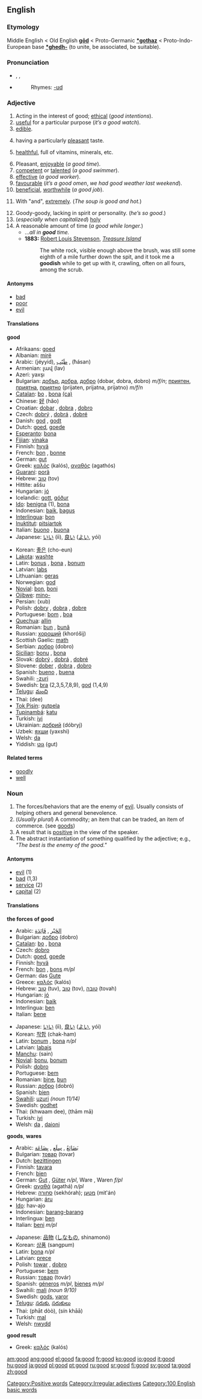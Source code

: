==English==

{{rank|after|first|down|98|good|never|shall|most}}

===Etymology===
Middle English < Old English '''[[god|gōd]]''' < Proto-Germanic '''[[*gothaz]]''' < Proto-Indo-European base '''[[*ghedh-]]''' (to unite, be associated, be suitable).

===Pronunciation===
*{{AHD|go͝od}}, {{IPA|/ɡʊd/}}, {{SAMPA|/gUd/}}
*{{audio|en-us-good.ogg|Audio (US)}}
*:Rhymes: [[Rhymes:English:-ʊd|-ʊd]]

===Adjective===
{{en-adj|better|best}}

# Acting in the interest of good; [[ethic]]al (''good intentions'').
# [[useful]] for a particular purpose (''it’s a good watch'').
#  [[edible]].
# {{food}} having a particularly [[pleasant]] taste.
# {{food}} [[healthful]], full of vitamins, minerals, etc.
# Pleasant, [[enjoy]]able (''a good time'').
# [[competent]] or [[talent]]ed (''a good swimmer'').
# [[effective]] (''a good worker'').
# [[favourable]] (''it’s a good omen'', ''we had good weather last weekend'').
# [[beneficial]], [[worthwhile]] (''a good job'').
# {{colloquial}} With "and", [[extremely]]. (''The soup is good and hot.'')
# Goody-goody, lacking in spirit or personality. (''he’s so good''.)
# (''especially when capitalized'') [[holy]]
# A reasonable amount of time (''a good while longer.'')
#*...''all in '''good''' time.''
#* '''1883:''' [[w:Robert Louis Stevenson|Robert Louis Stevenson]], ''[[w:Treasure Island|Treasure Island]]''
#*: The white rock, visible enough above the brush, was still some eighth of a mile further down the spit, and it took me a '''goodish''' while to get up with it, crawling, often on all fours, among the scrub.

====Antonyms====
*[[bad]]
*[[poor]]
*[[evil]]

====Translations====
{{rfc-trans}}
'''good'''
{{top}}
*Afrikaans: [[goed]]
*Albanian: [[mirë]]
*Arabic: {{ARchar|[[جيد|جَيّد]]}} (jéyyid), [[طيب|طَيّب]] {{Unicode|(ʈáyyib)}}, {{ARchar|[[حسن|حَسَن]]}} (‎ħásan)
*Armenian: լավ (lav)
*Azeri: yaxşı
*Bulgarian: [[добър]], [[добра]], [[добро]] (dobər, dobra, dobro) ''m/f/n''; [[приятен]], [[приятна]], [[приятно]] (prijaten, prijatna, prijatno) ''m/f/n''
*[[Catalan]]: [[bo]] {{m}}, [[bona]] {{f}} [[:ca:bo|(ca)]]
*Chinese: [[好]] (hăo)
*Croatian: [[dobar]] {{m}}, [[dobra]] {{f}}, [[dobro]] {{n}}
*Czech: [[dobrý]] {{m}}, [[dobrá]] {{f}}, [[dobré]] {{n}}
*Danish: [[god#Danish|god]] {{m}}, [[godt]] {{n}}
*Dutch: [[goed]], [[goede]]
*[[Esperanto]]: [[bona]]
*[[Fijian]]: [[vinaka]]
*Finnish: [[hyvä]]
*French: [[bon]] {{m}}, [[bonne]] {{f}}
*German: [[gut#German|gut]]
*Greek: [[καλός]] (kalós), [[αγαθός]] (agathós)
*[[Guaraní]]: [[porã]]
*Hebrew: [[טוב]] (tov)
*Hittite: aššu
*Hungarian: [[jó]]
*Icelandic: [[gott]], [[góður]]
*[[Ido]]: [[benigna]] (1), [[bona]]
*Indonesian: [[baik]], [[bagus]]
*[[Interlingua]]: [[bon]]
*[[Inuktitut]]: [[pitsiartok]]
*Italian: [[buono]] {{m}}, [[buona]] {{f}}
*Japanese: [[いい]] (íi), [[良い]] ([[よい]], yói)
{{mid}}
*Korean: [[좋은]] (cho-eun)
*[[Lakota]]: [[washte]]
*Latin: [[bonus]] {{m}}, [[bona]] {{f}}, [[bonum]] {{n}}
*Latvian: [[labs]]
*Lithuanian: [[geras]]
*Norwegian: [[god#Norwegian|god]]
*[[Novial]]: [[bon]], [[boni]]
*[[Ojibwe]]: [[mino-]]
*Persian: {{FAchar|[[خوب]]}} (xub)
*Polish: [[dobry]] {{m}}, [[dobra]] {{f}}, [[dobre]] {{n}}
*Portuguese: [[bom]] {{m}}, [[boa]] {{f}}
*[[Quechua]]: [[allin]]
*Romanian: [[bun]] {{m}}, [[bună]] {{f}}
*Russian: [[хороший]] (khoróšij) {{m}}
*Scottish Gaelic: [[math]]
*Serbian: [[добро]] (dobro)
*[[Sicilian]]: [[bonu]] {{m}}, [[bona]] {{f}}
*Slovak: [[dobrý]] {{m}}, [[dobrá]] {{f}}, [[dobré]] {{n}}
*Slovene: [[dober]] {{m}}, [[dobra]] {{f}}, [[dobro]] {{n}}
*Spanish: [[bueno]] {{m}}, [[buena]] {{f}}
*Swahili: [[-zuri]]
*Swedish: [[bra#Swedish|bra]] (2,3,5,7,8,9), [[god#Swedish|god]] (1,4,9)
*[[Telugu]]: [[మంచి]]
*Thai: {{THchar|[[ดี]]}} (dee)
*[[Tok Pisin]]: [[gutpela]]
*[[Tupinambá]]: [[katu]]
*Turkish: [[iyi]]
*Ukrainian: [[добрий]] (dóbryj)
*Uzbek: [[яхши]] (yaxshi)
*Welsh: [[da]]
*Yiddish: [[גוט]] (gut)
{{bottom}}

====Related terms====
*[[goodly]]
*[[well]]

===Noun===
{{en-noun}}

# The forces/behaviors that are the enemy of [[evil]]. Usually consists of helping others and general benevolence.
# (''Usually plural'') A commodity; an item that can be traded, an item of commerce. (see [[goods]])
# A result that is [[positive]] in the view of the speaker.
# The abstract instantiation of something qualified by the adjective; e.g., ''"The best is the enemy of the good."''

====Antonyms====
*[[evil]] (1)
*[[bad]] (1,3)
*[[service]] (2)
*[[capital]] (2)

====Translations====
'''the forces of good'''
{{top}}
*Arabic: [[الخير|الخَيْر]] {{IPAchar|(al-khéːr)}}, [[فائدة|فَائِدَة]] {{IPAchar|(fáː’idah)}}
*Bulgarian: [[добро]] (dobro) {{n}}
*[[Catalan]]: [[bo]] {{m}}, [[bona]] {{f}}
*Czech: [[dobro]] {{n}}
*Dutch: [[goed]], [[goede]]
*Finnish: [[hyvä]]
*French: [[bon]] {{m}}, [[bons]] ''m/pl''
*German: das [[Gute]] {{n}}
*Greece: [[καλός]] (kalós) {{m}}
*Hebrew: [[טוב]] (tuv), [[טוב]] (tov), [[טובה]] (tovah)
*Hungarian: [[jó]]
*Indonesian: [[baik]]
*Interlingua: [[ben]]
*Italian: [[bene]] {{m}}
{{mid}}
*Japanese: [[いい]] (íi), [[良い]] ([[よい]], yói)
*Korean: [[착함]] (chak-ham)
*Latin: [[bonum]] {{n}}, [[bona]] ''n/pl''
*Latvian: [[labais]] {{m}}
*[[Manchu]]: (sain)
*[[Novial]]: [[bonu]], [[bonum]]
*Polish: [[dobro]] {{n}}
*Portuguese: [[bem]] {{m}}
*Romanian: [[bine]], [[bun]] {{n}}
*Russian: [[добро]] (dobró) {{n}}
*Spanish: [[bien]] {{m}}
*[[Swahili]]: [[uzuri]] ''(noun 11/14)''
*Swedish: [[godhet]]
*Thai: {{THchar|[[ความดี]]}} (khwaam dee), {{THchar|[[ธรรม]]}} (thām mā)
*Turkish: [[iyi]]
*Welsh: [[da]] {{m}}, [[daioni]] {{m}}
{{bottom}}

'''goods''', '''wares'''
{{top}}
*Arabic: [[بضائع|بَضَائِعُ]] {{IPAchar|(baɖáː’iʕu)}}, [[سلع|سِلَع]] {{IPAchar|(sílaʕ)}}, [[بضاعة|بِضَاعَة]] {{IPAchar|(biɖáːʕah)}}
*Bulgarian: [[товар]] (tovar) {{m}}
*Dutch: [[bezittingen]]
*Finnish: [[tavara]]
*French: [[bien]] {{m}}
*German: [[Gut]] {{n}}, [[Güter]] ''n/pl'', Ware {{f}}, Waren ''f/pl''
*Greek: [[αγαθά]] (agathá) ''n/pl''
*Hebrew: [[סחורה]] (sekhórah); [[מטען]] (mit‛án)
*Hungarian: [[áru]]
*[[Ido]]: hav-ajo
*Indonesian: [[barang-barang]]
*Interlingua: [[ben]]
*Italian: [[beni]] ''m/pl''
{{mid}}
*Japanese: [[品物]] ([[しなもの]], shinamonó)
*Korean: [[상품]] (sangpum)
*Latin: [[bona]] ''n/pl''
*Latvian: [[prece]] {{f}}
*Polish: [[towar]] {{m}}, [[dobro]] {{n}}
*Portuguese: [[bem]] {{m}}
*Russian: [[товар]] (továr) {{m}}
*Spanish: [[géneros]] ''m/pl'', [[bienes]] ''m/pl''
*Swahili: [[mali]] ''(noun 9/10)''
*Swedish: [[gods]], [[varor]]
*[[Telugu]]: [[సరుకు]], [[సరుకులు]]
*Thai: {{THchar|[[พัสดุ]]}} (phāt dòò), {{THchar|[[สินค้า]]}} (sín khāā)
*Turkish: [[mal]]
*Welsh: [[nwydd]] {{m}}
{{bottom}}

'''good result'''
{{top}}
*Greek: [[καλός]] (kalós) {{m}}
{{mid}}
{{bottom}}

[[Category:Positive words]]
[[Category:Irregular adjectives]]
[[Category:100 English basic words]]

[[am:good]]
[[ang:good]]
[[el:good]]
[[fa:good]]
[[fr:good]]
[[ko:good]]
[[io:good]]
[[it:good]]
[[hu:good]]
[[ja:good]]
[[pl:good]]
[[pt:good]]
[[ru:good]]
[[sr:good]]
[[fi:good]]
[[sv:good]]
[[ta:good]]
[[zh:good]]